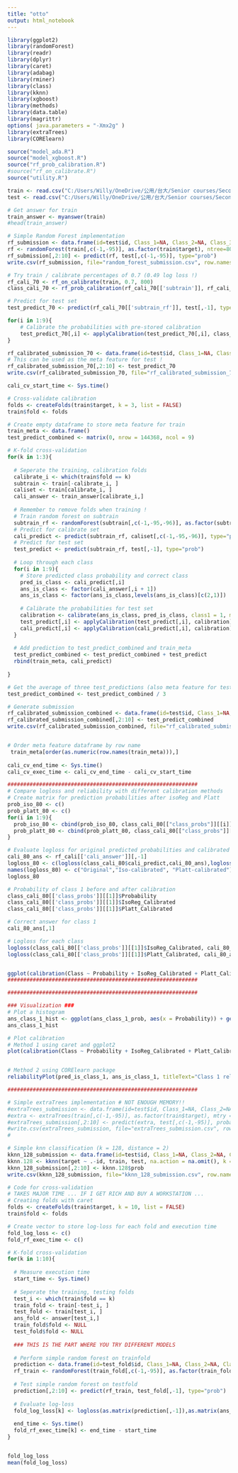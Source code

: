 ---
title: "otto"
output: html_notebook
---

```{r}
library(ggplot2)
library(randomForest)
library(readr)
library(dplyr)
library(caret)
library(adabag)
library(rminer)
library(class)
library(kknn)
library(xgboost)
library(methods)
library(data.table)
library(magrittr)
options( java.parameters = "-Xmx2g" )
library(extraTrees)
library(CORElearn)

source("model_ada.R")
source("model_xgboost.R")
source("rf_prob_calibration.R")
#source("rf_on_calibrate.R")
source("utility.R")
```

```{r}
train <- read.csv("C:/Users/Willy/OneDrive/公用/台大/Senior courses/Second semester/Statistical Learning/Otto/data/train.csv", na.strings = "")
test <- read.csv("C:/Users/Willy/OneDrive/公用/台大/Senior courses/Second semester/Statistical Learning/Otto/data/test.csv", na.strings = "")
```

```{r}
# Get answer for train
train_answer <- myanswer(train)
#head(train_answer)
```



```{r}
# Simple Random Forest implementation
rf_submission <- data.frame(id=test$id, Class_1=NA, Class_2=NA, Class_3=NA, Class_4=NA, Class_5=NA, Class_6=NA, Class_7=NA, Class_8=NA, Class_9=NA)
rf <- randomForest(train[,c(-1,-95)], as.factor(train$target), ntree=800, mtry = 20, nodesize = 1)
rf_submission[,2:10] <- predict(rf, test[,c(-1,-95)], type="prob")
write.csv(rf_submission, file="random_forest_submission.csv", row.names = FALSE)

```


```{r}
# Try train / calibrate percentages of 0.7 (0.49 log loss !)
rf_cali_70 <- rf_on_calibrate(train, 0.7, 800)
class_cali_70 <- rf_prob_calibration(rf_cali_70[['subtrain']], rf_cali_70[['caliset']], rf_cali_70[['cali_answer']], rf_cali_70[['subtrain_rf']], 0.7, 800)

# Predict for test set 
test_predict_70 <- predict(rf_cali_70[['subtrain_rf']], test[,-1], type="prob")

for(i in 1:9){
    # Calibrate the probabilities with pre-stored calibration
    test_predict_70[,i] <- applyCalibration(test_predict_70[,i], class_cali_70[["cali_model"]][[i]])
}

rf_calibrated_submission_70 <- data.frame(id=test$id, Class_1=NA, Class_2=NA, Class_3=NA, Class_4=NA, Class_5=NA, Class_6=NA, Class_7=NA, Class_8=NA, Class_9=NA)
# This can be used as the meta feature for test !
rf_calibrated_submission_70[,2:10] <- test_predict_70
write.csv(rf_calibrated_submission_70, file="rf_calibrated_submission_70.csv", row.names = FALSE)
```



```{r}
cali_cv_start_time <- Sys.time()

# Cross-validate calibration
folds <- createFolds(train$target, k = 3, list = FALSE)
train$fold <- folds

# Create empty dataframe to store meta feature for train
train_meta <- data.frame()
test_predict_combined <- matrix(0, nrow = 144368, ncol = 9)

# K-fold cross-validation
for(k in 1:3){
  
  # Seperate the training, calibration folds    
  calibrate_i <- which(train$fold == k)
  subtrain <- train[-calibrate_i, ]
  caliset <- train[calibrate_i, ]
  cali_answer <- train_answer[calibrate_i,]
  
  # Remember to remove folds when training !
  # Train random forest on subtrain
  subtrain_rf <- randomForest(subtrain[,c(-1,-95,-96)], as.factor(subtrain$target), ntree = 800, mtry = 20, nodesize = 1)
  # Predict for calibrate set 
  cali_predict <- predict(subtrain_rf, caliset[,c(-1,-95,-96)], type="prob")
  # Predict for test set 
  test_predict <- predict(subtrain_rf, test[,-1], type="prob")
  
  # Loop through each class
  for(i in 1:9){
    # Store predicted class probability and correct class
    pred_is_class <- cali_predict[,i]
    ans_is_class <- factor(cali_answer[,i + 1])
    ans_is_class <- factor(ans_is_class,levels(ans_is_class)[c(2,1)])
    
    # Calibrate the probabilities for test set
    calibration <- calibrate(ans_is_class, pred_is_class, class1 = 1, method = "isoReg", weight=NULL, noBins=10, assumeProbabilities=TRUE)
    test_predict[,i] <- applyCalibration(test_predict[,i], calibration)
    cali_predict[,i] <- applyCalibration(cali_predict[,i], calibration)
  } 
  
  # Add prediction to test_predict_combined and train_meta
  test_predict_combined <- test_predict_combined + test_predict
  rbind(train_meta, cali_predict)
  
}

# Get the average of three test_predictions (also meta feature for test)
test_predict_combined <- test_predict_combined / 3

# Generate submission
rf_calibrated_submission_combined <- data.frame(id=test$id, Class_1=NA, Class_2=NA, Class_3=NA, Class_4=NA, Class_5=NA, Class_6=NA, Class_7=NA, Class_8=NA, Class_9=NA)
rf_calibrated_submission_combined[,2:10] <- test_predict_combined
write.csv(rf_calibrated_submission_combined, file="rf_calibrated_submission_combined", row.names = FALSE)


# Order meta feature dataframe by row name
 train_meta[order(as.numeric(row.names(train_meta))),]
 
cali_cv_end_time <- Sys.time()
cali_cv_exec_time <- cali_cv_end_time - cali_cv_start_time


```




```{r}
############################################################
# Compare logloss and reliability with different calibration methods
# Create matrix for prediction probabilities after isoReg and Platt
prob_iso_80 <- c()
prob_platt_80 <- c()
for(i in 1:9){
  prob_iso_80 <- cbind(prob_iso_80, class_cali_80[["class_probs"]][[i]]$IsoReg_Calibrated)
  prob_platt_80 <- cbind(prob_platt_80, class_cali_80[["class_probs"]][[i]]$Platt_Calibrated)
}

# Evaluate logloss for original predicted probabilities and calibrated probabilities
cali_80_ans <- rf_cali[['cali_answer']][,-1]
logloss_80 <- c(logloss(class_cali_80$cali_predict,cali_80_ans),logloss(prob_iso_80,cali_80_ans), logloss(prob_platt_80,cali_80_ans))
names(logloss_80) <- c("Original","Iso-calibrated", "Platt-calibrated")
logloss_80

# Probability of class 1 before and after calibration
class_cali_80[['class_probs']][[1]]$Probability
class_cali_80[['class_probs']][[1]]$IsoReg_Calibrated
class_cali_80[['class_probs']][[1]]$Platt_Calibrated

# Correct answer for class 1
cali_80_ans[,1]

# Logloss for each class
logloss(class_cali_80[['class_probs']][[1]]$IsoReg_Calibrated, cali_80_ans[,1])
logloss(class_cali_80[['class_probs']][[1]]$Platt_Calibrated, cali_80_ans[,1])


ggplot(calibration(Class ~ Probability + IsoReg_Calibrated + Platt_Calibrated, data = class_cali_80[['class_probs']][[3]], class = "1")) + geom_line() + ggtitle("Reliability plot of different calibration methods")
############################################################


```



```{r}
############################################################

### Visualization ###
# Plot a histogram
ans_class_1_hist <- ggplot(ans_class_1_prob, aes(x = Probability)) + geom_histogram(binwidth = 0.02) + facet_grid(Class ~ .) + xlab("Probability Segment")
ans_class_1_hist

# Plot calibration
# Method 1 using caret and ggplot2
plot(calibration(Class ~ Probability + IsoReg_Calibrated + Platt_Calibrated, data = ans_class_1_prob, class = "1"))


# Method 2 using CORElearn package
reliabilityPlot(pred_is_class_1, ans_is_class_1, titleText="Class 1 reliability", boxing="equidistant", noBins=10, classValue = 1, printWeight=FALSE)

############################################################
```






```{r}
# Simple extraTrees implementation # NOT ENOUGH MEMORY!!
#extraTrees_submission <- data.frame(id=test$id, Class_1=NA, Class_2=NA, Class_3=NA, Class_4=NA, Class_5=NA, Class_6=NA, Class_7=NA, Class_8=NA, Class_9=NA)
#extra <- extraTrees(train[,c(-1,-95)], as.factor(train$target), mtry = 20, ntree=600, nodesize = 1, numThreads = 2)
#extraTrees_submission[,2:10] <- predict(extra, test[,c(-1,-95)], probability = TRUE)
#write.csv(extraTrees_submission, file="extraTrees_submission.csv", row.names = FALSE)
#

```

```{r}
# Simple knn classification (k = 128, distance = 2)
kknn_128_submission <- data.frame(id=test$id, Class_1=NA, Class_2=NA, Class_3=NA, Class_4=NA, Class_5=NA, Class_6=NA, Class_7=NA, Class_8=NA, Class_9=NA)
kknn.128 <- kknn(target ~ .-id, train, test, na.action = na.omit(), k = 128, distance = 2, kernel = "optimal")
kknn_128_submission[,2:10] <- kknn.128$prob
write.csv(kknn_128_submission, file="kknn_128_submission.csv", row.names = FALSE)

```




```{r}
# Code for cross-validation
# TAKES MAJOR TIME ... IF I GET RICH AND BUY A WORKSTATION ...
# Creating folds with caret
folds <- createFolds(train$target, k = 10, list = FALSE)
train$fold <- folds

# Create vector to store log-loss for each fold and execution time
fold_log_loss <- c()
fold_rf_exec_time <- c()

# K-fold cross-validation
for(k in 1:10){
  
  # Measure execution time
  start_time <- Sys.time()
  
  # Seperate the training, testing folds    
  test_i <- which(train$fold == k)
  train_fold <- train[-test_i, ]
  test_fold <- train[test_i, ]
  ans_fold <- answer[test_i,]
  train_fold$fold <- NULL
  test_fold$fold <- NULL
  
  ### THIS IS THE PART WHERE YOU TRY DIFFERENT MODELS
  
  # Perform simple random forest on trainfold
  prediction <- data.frame(id=test_fold$id, Class_1=NA, Class_2=NA, Class_3=NA, Class_4=NA, Class_5=NA, Class_6=NA, Class_7=NA, Class_8=NA, Class_9=NA)
  rf_train <- randomForest(train_fold[,c(-1,-95)], as.factor(train_fold$target), ntree=200, importance=TRUE)
  
  # Test simple random forest on testfold
  prediction[,2:10] <- predict(rf_train, test_fold[,-1], type="prob")
  
  # Evaluate log-loss
  fold_log_loss[k] <- logloss(as.matrix(prediction[,-1]),as.matrix(ans_fold[,-1]))
  
  end_time <- Sys.time()
  fold_rf_exec_time[k] <- end_time - start_time
}


fold_log_loss
mean(fold_log_loss)

```



